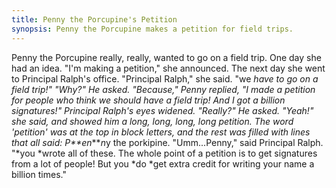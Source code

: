 ```yaml
---
title: Penny the Porcupine's Petition
synopsis: Penny the Porcupine makes a petition for field trips.
---
```


Penny the Porcupine really, really, wanted to go on a field trip. One day she had an idea. "I'm making a petition," she announced. The next day she went to Principal Ralph's office. "Principal Ralph," she said. "we *have to go on a field trip!" "Why?" He asked. "Because," Penny replied, "I made a petition for people who think we should have a field trip! And I got a billion signatures!" Principal Ralph's eyes widened. "Really?" He asked. "Yeah!" she said, and showed him a long, long, long, long petition. The word 'petition' was at the top in block letters, and the rest was filled with lines that all said: P\*\*en*\*\**n*y the porkipine. "Umm...Penny," said Principal Ralph. "\*you \*wrote all of these. The whole point of a petition is to get signatures from a lot of people! But you \*do \*get extra credit for writing your name a billion times."
